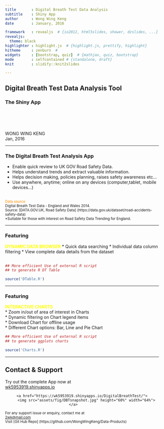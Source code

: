 ```yaml
---
title       : Digital Breath Test Data Analysis 
subtitle    : Shiny App
author      : Wong Wing Keng
date        : January, 2016

framework   : revealjs  # {io2012, html5slides, shower, dzslides, ...}
revealjs:
  theme: black
highlighter : highlight.js  # {highlight.js, prettify, highlight}
hitheme     : zenburn  # 
widgets     : [bootstrap, quiz]  # {mathjax, quiz, bootstrap}
mode        : selfcontained # {standalone, draft}
knit        : slidify::knit2slides

---  
```


## Digital Breath Test Data Analysis Tool
### The Shiny App 

<br>
<br>
<br>
<br>
WONG WING KENG    
Jan, 2016  

---  

### The Digital Breath Test Analysis App

* Enable quick review to UK GOV Road Safety Data.   
* Helps understand trends and extract valuable information.     
* Helps decision making, policies planning, raises safety awareness etc...   
* Use anywhere, anytime; online on any devices (computer,tablet, mobile devices...)  
  
<br>
<small><span style="color:rgb(255, 140, 0)">Data source</span>  
Digital Breath Test Data - England and Wales 2014.  
Source: [DATA.GOV.UK, Road Safety Data] (https://data.gov.uk/dataset/road-accidents-safety-data)  
*Suitable for those with interest on Road Safety Data Trending for England.</small> 

---  

### Featuring

<strong><span style="color:rgb(255, 255, 0)">DYNAMIC DATA BROWSER</span></strong>
* Quick data searching 
* Individual data column filtering
* View complete data details from the dataset  
<br>

```r

## More efficient Use of external R script 
## to generate R DT Table

source('DTable.R')

```

---  

### Featuring

<strong><span style="color:rgb(255, 255, 0)">INTERACTIVE CHARTS</span></strong>  
* Zoom in/out of area of interest in Charts  
* Dynamic filtering on Chart legend items  
* Download Chart for offline usage   
* Different Chart options: Bar, Line and Pie Chart   

```r

## More efficient Use of external R script 
## to generate ggplots charts

source('Charts.R')

```


---   


## Contact & Support

Try out the complete App now at  
 [wk5953919.shinyapps.io](https://wk5953919.shinyapps.io/DigitalBreathTest/)
<div style='text-align: center;'>
    <a href="https://wk5953919.shinyapps.io/DigitalBreathTest/">
        <img src="assets/fig/DBTsnapshot.jpg" height="60%" width="64%">
    </a>        
</div>

<small> For any support issue or enquiry, contact me at  
<2wk@mail.com>  
Visit [Git Hub Repo] (https://github.com/WongWingKeng/Data-Products)
</small>


